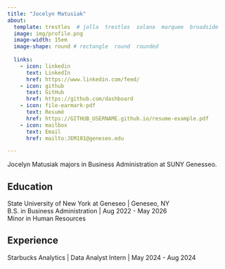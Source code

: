 ```yaml
---
title: "Jocelyn Matusiak"
about:
  template: trestles  # jolla  trestles  solana  marquee  broadside
  image: img/profile.png
  image-width: 15em
  image-shape: round # rectangle  round  rounded
  
  links:
    - icon: linkedin
      text: LinkedIn
      href: https://www.linkedin.com/feed/
    - icon: github
      text: GitHub
      href: https://github.com/dashboard
    - icon: file-earmark-pdf
      text: Resumé
      href: https://GITHUB_USERNAME.github.io/resume-example.pdf
    - icon: mailbox
      text: Email
      href: mailto:JEM101@geneseo.edu

---
```



Jocelyn Matusiak majors in Business Administration at SUNY Genesseo. 

## Education

State University of New York at Geneseo | Geneseo, NY <br>
B.S. in Business Administration | Aug 2022 - May 2026 <br>
Minor in Human Resources 

## Experience

Starbucks Analytics | Data Analyst Intern | May 2024 - Aug 2024


